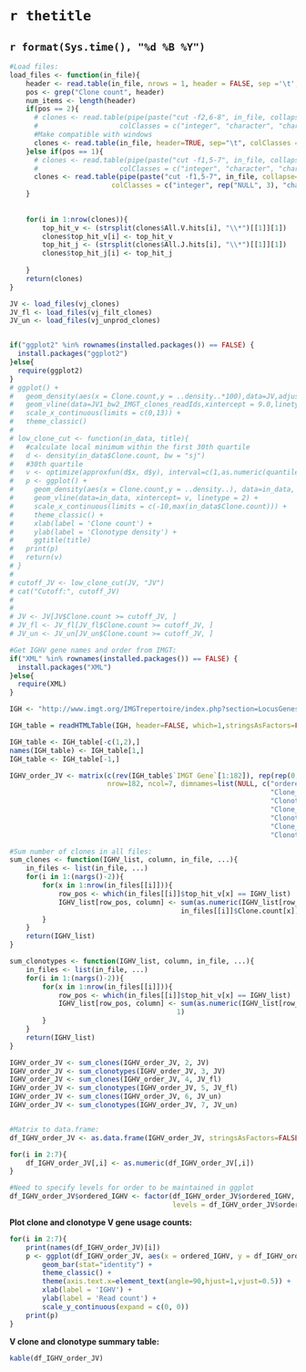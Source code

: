 
`r thetitle`
============

`r format(Sys.time(), "%d %B %Y")`
----------------------------------

```r
#Load files:
load_files <- function(in_file){
    header <- read.table(in_file, nrows = 1, header = FALSE, sep ='\t', stringsAsFactors = FALSE)
    pos <- grep("Clone count", header)
    num_items <- length(header)
    if(pos == 2){
      # clones <- read.table(pipe(paste("cut -f2,6-8", in_file, collapse=" ")), header=TRUE, sep="\t",
      #                    colClasses = c("integer", "character", "character", "character"))
      #Make compatible with windows
      clones <- read.table(in_file, header=TRUE, sep="\t", colClasses = c("NULL", "integer", rep("NULL", 3), "character", "character", "character", rep("NULL", num_items-8)))
    }else if(pos == 1){
      # clones <- read.table(pipe(paste("cut -f1,5-7", in_file, collapse=" ")), header=TRUE, sep="\t",
      #                    colClasses = c("integer", "character", "character", "character"))
      clones <- read.table(pipe(paste("cut -f1,5-7", in_file, collapse=" ")), header=TRUE, sep="\t",
                         colClasses = c("integer", rep("NULL", 3), "character", "character", "character", rep("NULL", num_items-8)))
    }
    
    
    for(i in 1:nrow(clones)){
        top_hit_v <- (strsplit(clones$All.V.hits[i], "\\*")[[1]][1])
        clones$top_hit_v[i] <- top_hit_v
        top_hit_j <- (strsplit(clones$All.J.hits[i], "\\*")[[1]][1])
        clones$top_hit_j[i] <- top_hit_j
        
    }
    return(clones)
}

JV <- load_files(vj_clones)
JV_fl <- load_files(vj_filt_clones)
JV_un <- load_files(vj_unprod_clones)



```

```r
if("ggplot2" %in% rownames(installed.packages()) == FALSE) {
  install.packages("ggplot2")
}else{
  require(ggplot2)
}
# ggplot() +
# 	geom_density(aes(x = Clone.count,y = ..density..*100),data=JV,adjust = 1) +
# 	geom_vline(data=JV1_bw2_IMGT_clones_readIds,xintercept = 9.0,linetype = 2) +
# 	scale_x_continuous(limits = c(0,13)) +
# 	theme_classic()
# 
# low_clone_cut <- function(in_data, title){
#   #calculate local minimum within the first 30th quartile
#   d <- density(in_data$Clone.count, bw = "sj")
#   #30th quartile
#   v <- optimize(approxfun(d$x, d$y), interval=c(1,as.numeric(quantile(in_data$Clone.count, prob = 0.3))))$minimum
#   p <- ggplot() + 
#     geom_density(aes(x = Clone.count,y = ..density..), data=in_data, adjust = 0.1) + 
#     geom_vline(data=in_data, xintercept= v, linetype = 2) + 
#     scale_x_continuous(limits = c(-10,max(in_data$Clone.count))) +
#     theme_classic() +
#     xlab(label = 'Clone count') +
#     ylab(label = 'Clonotype density') +
#     ggtitle(title)
#   print(p)
#   return(v)
# } 
# 
# cutoff_JV <- low_clone_cut(JV, "JV")
# cat("Cutoff:", cutoff_JV)
# 
# 
# JV <- JV[JV$Clone.count >= cutoff_JV, ]
# JV_fl <- JV_fl[JV_fl$Clone.count >= cutoff_JV, ]
# JV_un <- JV_un[JV_un$Clone.count >= cutoff_JV, ]

```




```r
#Get IGHV gene names and order from IMGT:
if("XML" %in% rownames(installed.packages()) == FALSE) {
  install.packages("XML")
}else{
  require(XML)
}

IGH <- "http://www.imgt.org/IMGTrepertoire/index.php?section=LocusGenes&repertoire=GenePositions&species=mouse&group=IGH"

IGH_table = readHTMLTable(IGH, header=FALSE, which=1,stringsAsFactors=FALSE)

IGH_table <- IGH_table[-c(1,2),]
names(IGH_table) <- IGH_table[1,]
IGH_table <- IGH_table[-1,]

IGHV_order_JV <- matrix(c(rev(IGH_table$`IMGT Gene`[1:182]), rep(rep(0,182), 6)), 
                        nrow=182, ncol=7, dimnames=list(NULL, c("ordered_IGHV", 
                                                                "Clone_count_all", 
                                                                "Clonotype_count_all",
                                                                "Clone_count_productive", 
                                                                "Clonotype_count_productive",
                                                                "Clone_count_unproductive", 
                                                                "Clonotype_count_unproductive")))

#Sum number of clones in all files:
sum_clones <- function(IGHV_list, column, in_file, ...){
    in_files <- list(in_file, ...)
    for(i in 1:(nargs()-2)){
        for(x in 1:nrow(in_files[[i]])){
            row_pos <- which(in_files[[i]]$top_hit_v[x] == IGHV_list)
            IGHV_list[row_pos, column] <- sum(as.numeric(IGHV_list[row_pos, column]), 
                                          in_files[[i]]$Clone.count[x])
        }
    }
    return(IGHV_list)
}

sum_clonotypes <- function(IGHV_list, column, in_file, ...){
    in_files <- list(in_file, ...)
    for(i in 1:(nargs()-2)){
        for(x in 1:nrow(in_files[[i]])){
            row_pos <- which(in_files[[i]]$top_hit_v[x] == IGHV_list)
            IGHV_list[row_pos, column] <- sum(as.numeric(IGHV_list[row_pos, column]), 
                                         1)
        }
    }
    return(IGHV_list)
}

IGHV_order_JV <- sum_clones(IGHV_order_JV, 2, JV)
IGHV_order_JV <- sum_clonotypes(IGHV_order_JV, 3, JV)
IGHV_order_JV <- sum_clones(IGHV_order_JV, 4, JV_fl)
IGHV_order_JV <- sum_clonotypes(IGHV_order_JV, 5, JV_fl)
IGHV_order_JV <- sum_clones(IGHV_order_JV, 6, JV_un)
IGHV_order_JV <- sum_clonotypes(IGHV_order_JV, 7, JV_un)


#Matrix to data.frame:
df_IGHV_order_JV <- as.data.frame(IGHV_order_JV, stringsAsFactors=FALSE)

for(i in 2:7){
    df_IGHV_order_JV[,i] <- as.numeric(df_IGHV_order_JV[,i])
}

#Need to specify levels for order to be maintained in ggplot
df_IGHV_order_JV$ordered_IGHV <- factor(df_IGHV_order_JV$ordered_IGHV, 
                                        levels = df_IGHV_order_JV$ordered_IGHV)

```

**Plot clone and clonotype V gene usage counts:**
```r
for(i in 2:7){
    print(names(df_IGHV_order_JV)[i])
    p <- ggplot(df_IGHV_order_JV, aes(x = ordered_IGHV, y = df_IGHV_order_JV[,i])) + 
        geom_bar(stat="identity") +
        theme_classic() +
        theme(axis.text.x=element_text(angle=90,hjust=1,vjust=0.5)) +
        xlab(label = 'IGHV') +
        ylab(label = 'Read count') +
        scale_y_continuous(expand = c(0, 0))
    print(p)
}
```

**V clone and clonotype summary table:**
```r
kable(df_IGHV_order_JV)
```
